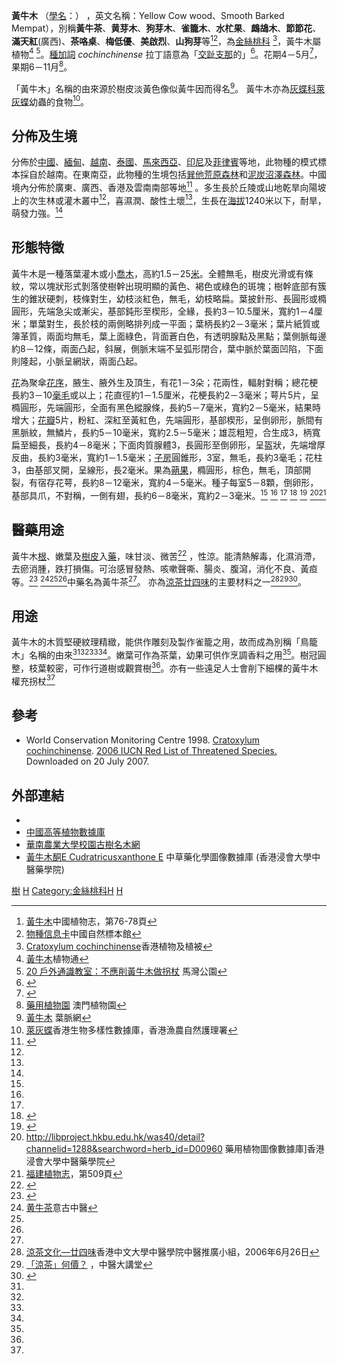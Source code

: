 {{noteTA
|1=zh－hans:厘米; zh－hant:公分; zh－hk:厘米;
|2=zh－hans:毫米; zh－hant:公釐; zh－hk:毫米;
}}
{{ctm}}
{{Speciesbox
| taxon = Cratoxylum cochinchinense
| binomial_authority = ([[Lour.|Lour.]]) [[卡尔·路德维格·布卢姆|Bl.]]
| image = Cratoxylum cochinchinense.JPG
| image_caption = 黃牛木的樹幹
| status = LR/lc 
| status_system = IUCN2.3
| synonyms = 
* ''Ancistrolobus ligustrinus Spach''  
* ''Cratoxylum chinense Merr.''   
* ''Cratoxylum ligustrinum Blume''   
* ''Cratoxylum polyanthum Korth.''    
* ''Cratoxylum polyanthum var. ligustrinum Dyer''    
* ''Hypericum cochinchinense Lour. ''   
* ''Cratoxylum biflorum (Lam.) Turcz.''   
* ''Cratoxylum petiolatum Blume''    
* ''Oxycarpus cochinchinensis Lour.''    
* ''Elodea chinensis (Retzius) Hance''    
* ''Stalagmites erosipetala Miq.''   
}}

'''黃牛木''' （[[學名|學名]]：''{{lang|la|Cratoxylum cochinchinense}}''） ，英文名稱：Yellow Cow wood、Smooth Barked Mempat），別稱'''黃牛茶'''、'''黄芽木'''、'''狗芽木'''、'''雀籠木'''、'''水杧果'''、'''鷓鴣木'''、'''節節花'''、'''滿天紅'''(廣西)、'''茶咯桌'''、'''梅低優'''、'''美啟烈'''、'''山狗芽'''等<ref name="中國植物志">[http://www.cvh.org.cn/zhiwuzhi/page/50%282%29/076.PDF 黃牛木]{{dead link|date=2018年2月 |bot=InternetArchiveBot |fix-attempted=yes }}中國植物志，第76-78頁</ref><ref>[http://www.cfh.ac.cn/14265.sp 物種信息卡]中國自然標本館</ref>，為[[金絲桃科|金絲桃科]] <ref>[http://www.hkflora.com/qef/site_peak/plant/show_plant.php?plantnum=11031 Cratoxylum cochinchinense]香港植物及植被</ref>，黃牛木屬植物<ref>[http://www.zhiwutong.com/latin/Guttiferae/Cratoxylum-cochinchinense-Lour-Bl.htm 黃牛木]植物通</ref> <ref name = "馬灣公園">[http://www.mawanpark.com/eng/upload/plant%20directory/20080814020844.pdf 20 戶外通識教室：不應削黃牛木做拐杖] {{Wayback|url=http://www.mawanpark.com/eng/upload/plant%20directory/20080814020844.pdf |date=20100816152838 }}馬灣公園</ref>。[[種加詞|種加詞]] '' cochinchinense '' 拉丁語意為「[[交趾支那|交趾支那]]的」<ref name=TFSS>
{{cite book | last1 = Wong | first1 = K. M. | date = 1995 | contribution = ''Cratoxylum cochinchinense'' (Lour.) Blume | contribution-url = http://www.chm.frim.gov.my/backup/TFSSvol1_3.pdf | editor1-last = Soepadmo | editor1-first = E. | editor2-last = Wong | editor2-first = K. M. | title = Tree Flora of Sabah and Sarawak | volume = 1 | pages = 222, 223–224 | publisher = [[Forest_Research_Institute_Malaysia|Forest Research Institute Malaysia]] | isbn = 983-9592-34-3 | url = http://www.chm.frim.gov.my/Resources/Publications/Books/Floras/Tree-Flora-of-Sabah-and-Sarawak.aspx | version = (free online from the publisher, lesser resolution scan PDF versions) | accessdate = 14 July 2014 | archive-url = https://web.archive.org/web/20130927074942/http://www.chm.frim.gov.my/Resources/Publications/Books/Floras/Tree-Flora-of-Sabah-and-Sarawak.aspx | archive-date = 2013-09-27 | dead-url = yes }}
</ref>。花期4－5月<ref name = "香港植物名錄">{{cite book|title=《香港植物名錄》|author=中國科學院華南植物研究所、漁農自然護理署香港植物標本室|series= |publisher=漁農自然護理署|page=第74頁|isbn= 962-86149-5-9|date=2002年1月}}</ref>，果期6－11月<ref name = "澳門植物園">[http://nature.iacm.gov.mo/botanical/read.asp?ptype=7&id=43 藥用植物園] {{Wayback|url=http://nature.iacm.gov.mo/botanical/read.asp?ptype=7&id=43 |date=20060214004922 }}澳門植物園</ref>。

「黃牛木」名稱的由來源於樹皮淡黃色像似黃牛因而得名<ref>[http://www.leafvein.net/plant_page/Guttiferae.htm 黃牛木] {{webarchive|url=https://web.archive.org/web/20100710131806/http://www.leafvein.net/plant_page/Guttiferae.htm |date=2010-07-10 }}葉脈網</ref>。
黃牛木亦為[[灰蝶科|灰蝶科]][[萊灰蝶|萊灰蝶]]幼蟲的食物<ref>[http://www.afcd.gov.hk/tc_chi/conservation/hkbiodiversity/database/popup_record.asp?id=2496&lang=tc 萊灰蝶]香港生物多樣性數據庫，香港漁農自然護理署</ref>。

==分佈及生境==
分佈於[[中國|中國]]、[[緬甸|緬甸]]、[[越南|越南]]、[[泰國|泰國]]、[[馬來西亞|馬來西亞]]、[[印尼|印尼]]及[[菲律賓|菲律賓]]等地，此物種的模式標本採自於越南。在東南亞，此物種的生境包括[[巽他荒原森林|巽他荒原森林]]和[[泥炭沼澤森林|泥炭沼澤森林]]。中國境內分佈於廣東、廣西、香港及雲南南部等地<ref name = "古樹名木">{{cite book|title=《香港古樹名木》|author=邢福武、丘國賢|series= |publisher=天地圖書|page=第96-97頁|isbn= 988-211-585-9|date=2006年11月}}</ref> 。多生長於丘陵或山地乾旱向陽坡上的次生林或灌木叢中<ref name = "香港植物名錄"/>，喜濕潤、酸性土壞<ref name = "古樹名木"/>，生長在[[海拔|海拔]]1240米以下，耐旱，萌發力強。<ref name = "中國植物志"/>

==形態特徵==
黃牛木是一種落葉灌木或小[[喬木|喬木]]，高約1.5－25[[米_(單位)|米]]。全體無毛，樹皮光滑或有條紋，常以塊狀形式剝落使樹幹出現明顯的黃色、褐色或綠色的斑塊；樹幹底部有簇生的錐狀硬刺，枝條對生，幼枝淡紅色，無毛，幼枝略扁。葉披針形、長圓形或橢圓形，先端急尖或漸尖，基部鈍形至楔形，全緣，長約3－10.5厘米，寬約1－4厘米；單葉對生，長於枝的兩側略排列成一平面；葉柄長約2－3毫米；葉片紙質或簿革質，兩面均無毛，葉上面綠色，背面蒼白色，有透明腺點及黑點；葉側脈每邊約8－12條，兩面凸起，斜展，側脈末端不呈弧形閉合，葉中脈於葉面凹陷，下面則隆起，小脈呈網狀，兩面凸起。

[[花|花]]為聚傘[[花序|花序]]，腋生、腋外生及頂生，有花1－3朵；花兩性，輻射對稱；總花梗長約3－10[[毫毛|毫毛]]或以上；花直徑約1－1.5厘米，花梗長約2－3毫米；萼片5片，呈橢圓形，先端圓形，全面有黑色縱腺條，長約5－7毫米，寬約2－5毫米，結果時增大；[[花瓣|花瓣]]5片，粉紅、深紅至黃紅色，先端圓形，基部楔形，呈倒卵形，脈間有黑脈紋，無鱗片，長約5－10毫米，寬約2.5－5毫米；雄蕊粗短，合生成3，柄寬扁至細長，長約4－8毫米；下面肉質腺體3，長圓形至倒卵形，呈盔狀，先端增厚反曲，長約3毫米，寬約1－1.5毫米；[[子房|子房]]圓錐形，3室，無毛，長約3毫毛；花柱3，由基部叉開，呈線形，長2毫米。果為[[蒴果|蒴果]]，橢圓形，棕色，無毛，頂部開裂，有宿存花萼，長約8－12毫米，寬約4－5毫米。種子每室5－8顆，倒卵形，基部具爪，不對稱，一側有翅，長約6－8毫米，寬約2－3毫米。<ref name = "中國植物志"/> <ref name = "澳門植物園"/> <ref name = "馬灣公園"/>
<ref name = "中國本草彩色圖鑒">{{cite book|title=《中國本草彩色圖鑒》|author=錢信忠|series= |publisher=人民衛生出版社 |page=第526頁|isbn= 7-117-05252-X|date=2003年6月}}</ref>
<ref name = "實用草藥原色圖譜">{{cite book|title=《實用草藥原色圖譜(一)》|author=黃燮才|series= |publisher=廣西科學技術出版社 |page=第122頁|isbn= 7-80565-749-1|date=1993年7月}}</ref>
<ref name = "浸會大學">http://libproject.hkbu.edu.hk/was40/detail?channelid=1288&searchword=herb_id=D00960 藥用植物圖像數據庫]香港浸會大學中醫藥學院</ref><ref name = "福建植物志">[http://www.bhl-china.org/data/index.php?name=Cratoxylum%20cochinchinense   福建植物志]，第509頁</ref>

==醫藥用途==
黃牛木[[根|根]]、嫩葉及[[樹皮|樹皮]]入[[藥|藥]]，味甘淡、微苦<ref>{{cite book|title=《香港草藥10徑遊》|author=李甯漢、鄭金順|series= |publisher=商務印書館 |page=第126頁|isbn= 962-07-3158-7|date=2003年7月}}</ref>
，性涼。能清熱解毒，化濕消滯，去瘀消腫，跌打損傷。可治感冒發熱、咳嗽聲嘶、腸炎、腹瀉，消化不良、黃疸等。<ref>{{cite book|title=《臺灣藥用植物名錄》|author=呂炎周|series= |publisher= |page=第451頁|isbn= 957-41-4049-0|date=1996年11月}}</ref>
<ref>[http://www.tcmlib.com/zy/html79/showdetail-373837312ce9bb84e7899be88cb62c7a79.html 黄牛茶]{{dead link|date=2018年2月 |bot=InternetArchiveBot |fix-attempted=yes }}意古中醫</ref><ref name = "中國本草彩色圖鑒"/><ref name = "實用草藥原色圖譜"/>中藥名為黃牛茶<ref name = "浸會大學"/>。
亦為[[涼茶|涼茶]][[廿四味|廿四味]]的主要材料之一<ref>[http://www.cuhk.edu.hk/scm/CMPromotionGroup/news/060626b.html 涼茶文化—廿四味]香港中文大學中醫學院中醫推廣小組，2006年6月26日</ref><ref>[http://www.tcmforum.com/forum2.php?reply=0&forumID=100691&fGroup=expert 「涼茶」何價？] {{Wayback|url=http://www.tcmforum.com/forum2.php?reply=0&forumID=100691&fGroup=expert |date=20070707170038 }}，中醫大講堂</ref><ref >{{cite book|title=《香港中醫藥史記》|author=謝永光|series= |publisher=三聯書店出版|page=第80頁|isbn= 962-04-1483-7|date=1998年8月}}</ref>。

==用途==
黃牛木的木質堅硬紋理精緻，能供作雕刻及製作雀籠之用，故而成為別稱「鳥籠木」名稱的由來<ref name = "古樹名木"/><ref name = "澳門植物園"/><ref name = "馬灣公園"/><ref name = "福建植物志"/>。嫩葉可作為茶葉，幼果可供作烹調香料之用<ref name = "中國植物志"/>。樹冠圓整，枝葉較密，可作行道樹或觀賞樹<ref name = "古樹名木"/>。亦有一些遠足人士會削下細棵的黃牛木權充拐杖<ref name = "馬灣公園"/>

==參考==
{{reflist|2}}
* World Conservation Monitoring Centre 1998.  [http://www.iucnredlist.org/search/details.php/33936/all Cratoxylum cochinchinense].   [http://www.iucnredlist.org 2006 IUCN Red List of Threatened Species. ] {{WebCite|url=https://www.webcitation.org/67jP3n0bu?url=http://www.iucnredlist.org/ |date=20120517160825 |dateformat=iso }}  Downloaded on 20 July 2007.

==外部連結==
*{{zh-hans}}{{CVH|Cratoxylum cochinchinense}}
*[https://web.archive.org/web/20160305003707/http://www.bioinfo.cn/db05/KmzwSpecies.php?action=view&id=29255 中國高等植物數據庫]
*[http://xy.scau.edu.cn/tree/go.asp?id=263 華南農業大學校園古樹名木網]{{dead link|date=2018年5月 |bot=InternetArchiveBot |fix-attempted=yes }}
* [http://libproject.hkbu.edu.hk/was40/detail?channelid=22253&lang=cht&searchword=code=P00603 黃牛木酮E Cudratricusxanthone E] {{Wayback|url=http://libproject.hkbu.edu.hk/was40/detail?channelid=22253&lang=cht&searchword=code=P00603 |date=20150716103657 }} 中草藥化學圖像數據庫 (香港浸會大學中醫藥學院) {{zh}}{{en}}
{{Taxonbar}}
[[Category:藥用植物|樹]]
[[Category:涼茶|H]]
[[Category:金絲桃科H|Category:金絲桃科H]]
[[Category:中药|H]]
